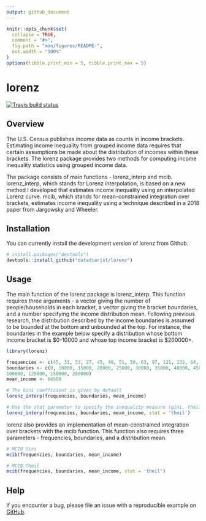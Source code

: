 ```yaml
---
output: github_document
---
```


<!-- README.md is generated from README.Rmd. Please edit that file -->

```r
knitr::opts_chunk$set(
  collapse = TRUE,
  comment = "#>",
  fig.path = "man/figures/README-",
  out.width = "100%"
)
options(tibble.print_min = 5, tibble.print_max = 5)
```

# lorenz

<!-- badges: start -->
[![Travis build status](https://api.travis-ci.com/datadiarist/lorenz.svg?branch=master)](https://api.travis-ci.com/datadiarist/lorenz.svg?token=FKe5Y6rhxscJvKHWjpxN&branch=master)
<!-- badges: end -->

## Overview

The U.S. Census publishes income data as counts in income brackets.  Estimating income inequality from grouped income data requires that certain assumptions be made about the distribution of incomes within these brackets.  The lorenz package provides two methods for computing income inequality statistics using grouped income data.  

The package consists of main functions -  lorenz_interp and mcib. lorenz_interp, which stands for Lorenz interpolation, is based on a new method I developed that estimates income inequality using an interpolated Lorenz curve. mcib, which stands for mean-constrained integration over brackets, estimates income inequality using a technique described in a 2018 paper from Jargowsky and Wheeler.  

## Installation

You can currently install the development version of lorenz from Github.

```r
# install.packages("devtools")
devtools::install_github("datadiarist/lorenz")
```

## Usage

The main function of the lorenz package is lorenz_interp.  This function requires three arguments - a vector giving the number of people/households in each bracket, a vector giving the bracket boundaries, and a number specifying the income distribution mean.  Following previous research, the distribution described by the income boundaries is assumed to be bounded at the bottom and unbounded at the top.  For instance, the boundaries in the example below specify a distribution whose bottom income bracket is \$0-10000 and whose top income bracket is \$200000+.    

```r
library(lorenz)

frequencies <- c(45, 31, 33, 27, 43, 40, 51, 50, 63, 97, 121, 132, 64, 54, 32, 12)
boundaries <- c(0, 10000, 15000, 20000, 25000, 30000, 35000, 40000, 45000, 50000, 60000, 75000,
100000, 125000, 150000, 200000)
mean_income <- 66500

# The Gini coefficient is given by default 
lorenz_interp(frequencies, boundaries, mean_income)

# Use the stat parameter to specify the inequality measure (gini, theil, or atkinson)
lorenz_interp(frequencies, boundaries, mean_income, stat = 'theil')
```

lorenz also provides an implementation of mean-constrained integration over brackets with the mcib function.  This function also requires three parameters - frequencies, boundaries, and a distribution mean.

```r
# MCIB Gini
mcib(frequencies, boundaries, mean_income)

# MCIB Theil
mcib(frequencies, boundaries, mean_income, stat = 'theil')
```


## Help 

If you encounter a bug, please file an issue with a reproducible example on [GitHub](https://github.com/datadiarist/lorenz/issues).
